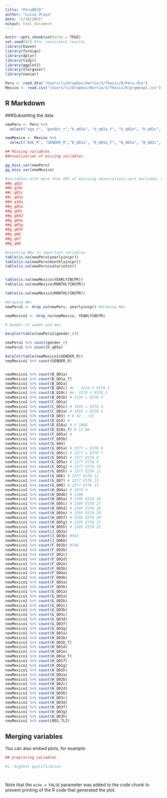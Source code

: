 ```yaml
---
title: "PeruOECD"
author: "Luisa Olaya"
date: "1/19/2021"
output: html_document
---
```


```r
knitr::opts_chunk$set(echo = TRUE)
set.seed(42) #for consistent results
library(haven)
library(foreign)
library(dplyr)
library(tidyr)
library(ggplot2)
library(stargazer)
library(naniar)

Peru <- read.dta("/Users/lu/Dropbox/Hertie/3/Thesis/R/Peru.dta")
Mexico <- read.csv("/Users/lu/Dropbox/Hertie/3/Thesis/R/prgmexp1.csv")

```

## R Markdown

###Subsetting the data 

```r

newPeru <- Peru %>% 
  select("age_r", "gender_r","b_q01a", "b_q01a_t", "b_q02a", "b_q02c", "b_q10c", "b_q01b", "c_q01a", "c_q01c", "c_q02a", "d_q03", "d_q14", "d_q16a", "d_q18a_t", "f_q05a", "f_q05b", "f_q07b", "g_q04", "g_q05a", "g_q05c", "g_q05d", "g_q05e", "g_q05g", "g_q05h", "g_q06", "g_q07", "g_q08", "h_q04a", "h_q04b", "h_q05a", "h_q05c", "h_q05d", "h_q05e", "h_q05f", "h_q05g", "h_q05h", "j_q03a", "j_q03b", "j_q06b", "j_q07b","computerexperience", "monthlyincpr","yearlyincpr","salariotot", "f_q01b","f_q02b","f_q02c","f_q02d","f_q02e","f_q03b","f_q04a","f_q04b","f_q05a","f_q05b","g_q01a","g_q02a","g_q02b","g_q02c","g_q02d","g_q03b","g_q03c","g_q03d","g_q03f","g_q03g","g_q03h", "h_q01a", "h_q01b", "h_q01b_t", "h_q01c", "h_q01c_t", "h_q01d", "h_q01e", "h_q01e_t", "h_q01f", "h_q01g", "h_q01h", "h_q02a", "h_q02b","h_q02c", "h_q02d", "h_q03b", "h_q03c", "h_q03d", "h_q03f", "h_q03g", "h_q03h", "reg_tl2")

newMexico <- Mexico %>% 
  select("AGE_R", "GENDER_R","B_Q01a", "B_Q01a_T", "B_Q02a", "B_Q02c", "B_Q10c", "B_Q01b", "C_Q01a", "C_Q01c", "C_Q02a", "D_Q03", "D_Q14", "D_Q16a", "D_Q18a_T", "F_Q05a", "F_Q05b", "F_Q07b", "G_Q04", "G_Q05a", "G_Q05c", "G_Q05d", "G_Q05e", "G_Q05g", "G_Q05h", "G_Q06", "G_Q07", "G_Q08", "H_Q04a", "H_Q04b", "H_Q05a", "H_Q05c", "H_Q05d", "H_Q05e", "H_Q05f", "H_Q05g", "H_Q05h", "J_Q03a", "J_Q03b", "J_Q06b", "J_Q07b","COMPUTEREXPERIENCE", "MONTHLYINCPR","YEARLYINCPR", "F_Q01b","F_Q02b","F_Q02c","F_Q02d","F_Q02e","F_Q03b","F_Q04a","F_Q04b","F_Q05a","F_Q05b","G_Q01a","G_Q02a","G_Q02b","G_Q02c","G_Q02d","G_Q03b","G_Q03c","G_Q03d","G_Q03f","G_Q03g","G_Q03h", "H_Q01a", "H_Q01b", "H_Q01b_T", "H_Q01c", "H_Q01c_T", "H_Q01d", "H_Q01e", "H_Q01e_T", "H_Q01f", "H_Q01g", "H_Q01h", "H_Q02a", "H_Q02b","H_Q02c", "H_Q02d", "H_Q03b", "H_Q03c", "H_Q03d", "H_Q03f", "H_Q03g", "H_Q03h", "REG_TL2")

## Missing variables
##Vsualizarion of missing variables

gg_miss_var(newPeru)
gg_miss_var(newMexico)

#Variables with more than 60% of mnissing observations were excluded, this means those whose NAs surpassed 4.373 
##b_q02c
##b_q10c
##c_q01c
##c_q02a
##d_q16a
##g_q05a
##g_q05c
##g_q05d
##g_q05e
##g_q05g
##g_q05h
##g_q06
##g_q07
##g_q08

#counting NAs in important variables
table(is.na(newPeru$yearlyincpr))
table(is.na(newPeru$monthlyincpr))
table(is.na(newPeru$salariotot))


table(is.na(newMexico$YEARLYINCPR))
table(is.na(newMexico$MONTHLYINCPR))

table(is.na(newMexico$MONTHLYINCPR))

#droping NAs  
newPeru1 <- drop_na(newPeru, yearlyincpr) #droping NAs  

newMexico1 <- drop_na(newMexico, YEARLYINCPR)

# Number of women and men 

barplot(table(newPeru1$gender_r))

newPeru1 %>% count(gender_r)
newPeru1 %>% count(h_q05a)

barplot(table(newMexico1$GENDER_R))
newMexico1 %>% count(GENDER_R)


newMexico1 %>% count(B_Q01a)
newMexico1 %>% count(B_Q01a_T)
newMexico1 %>% count(B_Q02a)
newMexico1 %>% count(B_Q02c) #x - 3224 V ESTA 1
newMexico1 %>% count(B_Q10c) #x- 3176 V ESTA 2
newMexico1 %>% count(B_Q01b) # 2134 v ESTA 3
newMexico1 %>% count(C_Q01a)
newMexico1 %>% count(C_Q01c) # 3459 v ESTA 4
newMexico1 %>% count(C_Q02a) # 3459 v ESTA 5 
newMexico1 %>% count(D_Q03) # D 42 - r21 
newMexico1 %>% count(D_Q14) #
newMexico1 %>% count(D_Q16a) # V 1008
newMexico1 %>% count(D_Q18a_T) # 13 NA
newMexico1 %>% count(F_Q05a) #
newMexico1 %>% count(F_Q05b)
newMexico1 %>% count(G_Q04)
newMexico1 %>% count(G_Q05a) # 2377 v ESTA 6 
newMexico1 %>% count(G_Q05c) # 2377 v ESTA 7 
newMexico1 %>% count(G_Q05d) # 2377 ESTA 8 
newMexico1 %>% count(G_Q05e) # 2377 ESTA 9 
newMexico1 %>% count(G_Q05g) # 2377 ESTA 10 
newMexico1 %>% count(G_Q05h) # 2377 ESTA 11 
newMexico1 %>% count(G_Q06) # 2377 ESTA 12 
newMexico1 %>% count(G_Q07) # 2377 ESTA 13 
newMexico1 %>% count(G_Q08) # 2377 ESTA 15 
newMexico1 %>% count(H_Q04a) # 1074 V
newMexico1 %>% count(H_Q04b) # 1198 
newMexico1 %>% count(H_Q05a) # 2205 ESTA 16 
newMexico1 %>% count(H_Q05c) # 2205 ESTA 17 
newMexico1 %>% count(H_Q05d) # 2205 ESTA 18 
newMexico1 %>% count(H_Q05e) # 2205 ESTA 19 
newMexico1 %>% count(H_Q05f) # 2205 ESTA 20 
newMexico1 %>% count(H_Q05g) # 2205 ESTA 21 
newMexico1 %>% count(H_Q05h) # 2205 ESTA 22 
newMexico1 %>% count(J_Q03a)
newMexico1 %>% count(J_Q03b) #943
newMexico1 %>% count(J_Q06b) 
newMexico1 %>% count(F_Q01b) #748
newMexico1 %>% count(F_Q02b) 
newMexico1 %>% count(F_Q02c)
newMexico1 %>% count(F_Q02d)
newMexico1 %>% count(F_Q02e)
newMexico1 %>% count(F_Q03b)
newMexico1 %>% count(F_Q04a)
newMexico1 %>% count(F_Q04b)
newMexico1 %>% count(F_Q05a)
newMexico1 %>% count(F_Q05b)
newMexico1 %>% count(G_Q01a)
newMexico1 %>% count(G_Q02a)
newMexico1 %>% count(G_Q02b)
newMexico1 %>% count(G_Q02c)
newMexico1 %>% count(G_Q03b)
newMexico1 %>% count(G_Q03c)
newMexico1 %>% count(G_Q03d)
newMexico1 %>% count(G_Q03f)
newMexico1 %>% count(G_Q03g)
newMexico1 %>% count(H_Q01a)
newMexico1 %>% count(H_Q01b)
newMexico1 %>% count(H_Q01b_T)
newMexico1 %>% count(H_Q01d)
newMexico1 %>% count(H_Q01e)
newMexico1 %>% count(H_Q01e_T)
newMexico1 %>% count(H_Q01f)
newMexico1 %>% count(H_Q01g)
newMexico1 %>% count(H_Q01h)
newMexico1 %>% count(H_Q02a)
newMexico1 %>% count(H_Q02b)
newMexico1 %>% count(H_Q02c)
newMexico1 %>% count(H_Q02d)
newMexico1 %>% count(H_Q03b)
newMexico1 %>% count(H_Q03c)
newMexico1 %>% count(H_Q03d)
newMexico1 %>% count(H_Q03f)
newMexico1 %>% count(H_Q03g)
newMexico1 %>% count(H_Q03h)
newMexico1 %>% count(REG_TL2)

```

##  Merging variables 

You can also embed plots, for example:

```r


## prepraring variables

#1. Highest qualification




```

Note that the `echo = FALSE` parameter was added to the code chunk to prevent printing of the R code that generated the plot.
